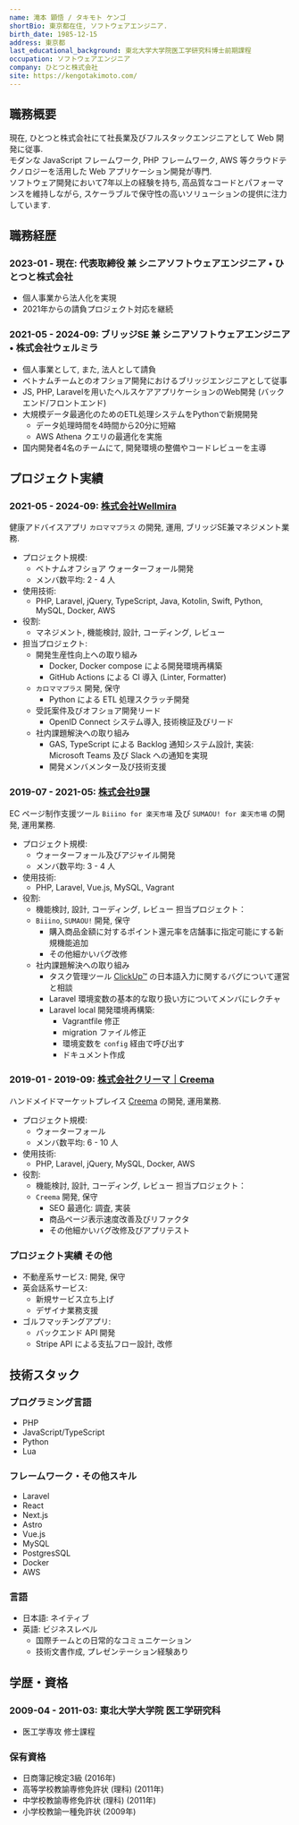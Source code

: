```yaml
---
name: 滝本 顕悟 / タキモト ケンゴ
shortBio: 東京都在住, ソフトウェアエンジニア.
birth_date: 1985-12-15
address: 東京都
last_educational_background: 東北大学大学院医工学研究科博士前期課程
occupation: ソフトウェアエンジニア
company: ひとつと株式会社
site: https://kengotakimoto.com/
---
```


## 職務概要

現在, ひとつと株式会社にて社長業及びフルスタックエンジニアとして Web 開発に従事.  
モダンな JavaScript フレームワーク, PHP フレームワーク, AWS 等クラウドテクノロジーを活用した Web アプリケーション開発が専門.  
ソフトウェア開発において7年以上の経験を持ち, 高品質なコードとパフォーマンスを維持しながら, スケーラブルで保守性の高いソリューションの提供に注力しています.

## 職務経歴

### 2023-01 - 現在: 代表取締役 兼 シニアソフトウェアエンジニア • ひとつと株式会社

- 個人事業から法人化を実現
- 2021年からの請負プロジェクト対応を継続

### 2021-05 - 2024-09: ブリッジSE 兼 シニアソフトウェアエンジニア • 株式会社ウェルミラ

- 個人事業として, また, 法人として請負
- ベトナムチームとのオフショア開発におけるブリッジエンジニアとして従事
- JS, PHP, Laravelを用いたヘルスケアアプリケーションのWeb開発 (バックエンド/フロントエンド)
- 大規模データ最適化のためのETL処理システムをPythonで新規開発
  - データ処理時間を4時間から20分に短縮
  - AWS Athena クエリの最適化を実施
- 国内開発者4名のチームにて, 開発環境の整備やコードレビューを主導

## プロジェクト実績

### 2021-05 - 2024-09: [株式会社Wellmira](https://www.wellmira.jp/)

健康アドバイスアプリ `カロママプラス` の開発, 運用, ブリッジSE兼マネジメント業務.

- プロジェクト規模:
  - ベトナムオフショア ウォーターフォール開発
  - メンバ数平均: 2 - 4 人
- 使用技術:
  - PHP, Laravel, jQuery, TypeScript, Java, Kotolin, Swift, Python, MySQL, Docker, AWS
- 役割:
  - マネジメント, 機能検討, 設計, コーディング, レビュー
- 担当プロジェクト:
  - 開発生産性向上への取り組み
    - Docker, Docker compose による開発環境再構築
    - GitHub Actions による CI 導入 (Linter, Formatter)
  - `カロママプラス` 開発, 保守
    - Python による ETL 処理スクラッチ開発
  - 受託案件及びオフショア開発リード
    - OpenID Connect システム導入, 技術検証及びリード
  - 社内課題解決への取り組み
    - GAS, TypeScript による Backlog 通知システム設計, 実装: Microsoft Teams 及び Slack への通知を実現
    - 開発メンバメンター及び技術支援

### 2019-07 - 2021-05: [株式会社9課](https://section9.co.jp/)

EC ページ制作支援ツール `Biiino for 楽天市場` 及び `SUMAOU! for 楽天市場` の開発, 運用業務.

- プロジェクト規模:
  - ウォーターフォール及びアジャイル開発
  - メンバ数平均: 3 - 4 人
- 使用技術:
  - PHP, Laravel, Vue.js, MySQL, Vagrant
- 役割:
  - 機能検討, 設計, コーディング, レビュー
担当プロジェクト：
  - `Biiino`, `SUMAOU!` 開発, 保守
    - 購入商品金額に対するポイント還元率を店舗事に指定可能にする新規機能追加
    - その他細かいバグ改修
  - 社内課題解決への取り組み
    - タスク管理ツール [ClickUp™](https://clickup.com/) の日本語入力に関するバグについて運営と相談
    - Laravel 環境変数の基本的な取り扱い方についてメンバにレクチャ
    - Laravel local 開発環境再構築:
      - Vagrantfile 修正
      - migration ファイル修正
      - 環境変数を `config` 経由で呼び出す
      - ドキュメント作成

### 2019-01 - 2019-09: [株式会社クリーマ｜Creema](https://www.creema.co.jp/)

ハンドメイドマーケットプレイス [Creema](https://www.creema.jp/) の開発, 運用業務.

- プロジェクト規模:
  - ウォーターフォール
  - メンバ数平均: 6 - 10 人
- 使用技術:
  - PHP, Laravel, jQuery, MySQL, Docker, AWS
- 役割:
  - 機能検討, 設計, コーディング, レビュー
担当プロジェクト：
  - `Creema` 開発, 保守
    - SEO 最適化: 調査, 実装
    - 商品ページ表示速度改善及びリファクタ
    - その他細かいバグ改修及びアプリテスト

### プロジェクト実績 その他

- 不動産系サービス: 開発, 保守
- 英会話系サービス:
  - 新規サービス立ち上げ
  - デザイナ業務支援
- ゴルフマッチングアプリ:
  - バックエンド API 開発
  - Stripe API による支払フロー設計, 改修

## 技術スタック

### プログラミング言語

- PHP
- JavaScript/TypeScript
- Python
- Lua

### フレームワーク・その他スキル

- Laravel
- React
- Next.js
- Astro
- Vue.js
- MySQL
- PostgresSQL
- Docker
- AWS

### 言語

- 日本語: ネイティブ
- 英語: ビジネスレベル
  - 国際チームとの日常的なコミュニケーション
  - 技術文書作成, プレゼンテーション経験あり

## 学歴・資格

### 2009-04 - 2011-03: 東北大学大学院 医工学研究科

- 医工学専攻 修士課程

### 保有資格

- 日商簿記検定3級 (2016年)
- 高等学校教諭専修免許状 (理科)  (2011年)
- 中学校教諭専修免許状 (理科)  (2011年)
- 小学校教諭一種免許状 (2009年)
